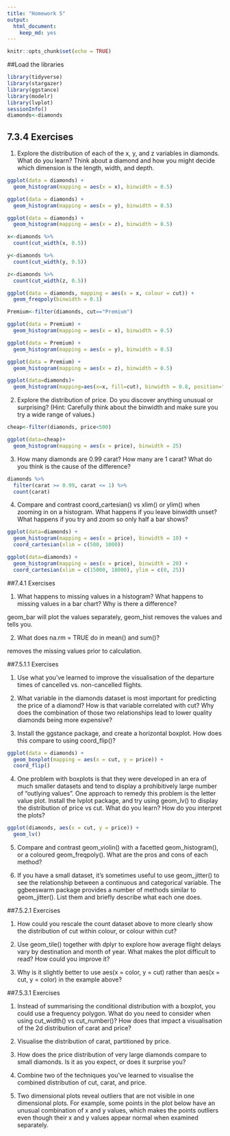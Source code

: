 ```yaml
---
title: "Homework 5"
output: 
  html_document: 
    keep_md: yes
---
```


```r
knitr::opts_chunk$set(echo = TRUE)
```

##Load the libraries
```r
library(tidyverse)
library(stargazer)
library(ggstance)
library(modelr)
library(lvplot)
sessionInfo()
diamonds<-diamonds
```

## 7.3.4 Exercises

1. Explore the distribution of each of the x, y, and z variables in diamonds. What do you learn? Think about a diamond and how you might decide which dimension is the length, width, and depth.

```r
ggplot(data = diamonds) +
  geom_histogram(mapping = aes(x = x), binwidth = 0.5)

ggplot(data = diamonds) +
  geom_histogram(mapping = aes(x = y), binwidth = 0.5)

ggplot(data = diamonds) +
  geom_histogram(mapping = aes(x = z), binwidth = 0.5)
```


```r

x<-diamonds %>%
  count(cut_width(x, 0.5))

y<-diamonds %>% 
  count(cut_width(y, 0.5))

z<-diamonds %>% 
  count(cut_width(z, 0.5))
```

```r
ggplot(data = diamonds, mapping = aes(x = x, colour = cut)) +
  geom_freqpoly(binwidth = 0.1)

Premium<-filter(diamonds, cut=="Premium")

ggplot(data = Premium) +
  geom_histogram(mapping = aes(x = x), binwidth = 0.5)

ggplot(data = Premium) +
  geom_histogram(mapping = aes(x = y), binwidth = 0.5)

ggplot(data = Premium) +
  geom_histogram(mapping = aes(x = z), binwidth = 0.5)

ggplot(data=diamonds)+
  geom_histogram(mapping=aes(x=x, fill=cut), binwidth = 0.8, position="dodge")
```

2. Explore the distribution of price. Do you discover anything unusual or surprising? (Hint: Carefully think about the binwidth and make sure you try a wide range of values.)

```r
cheap<-filter(diamonds, price<500)

ggplot(data=cheap)+
  geom_histogram(mapping = aes(x = price), binwidth = 25)
```

3. How many diamonds are 0.99 carat? How many are 1 carat? What do you think is the cause of the difference?

```r
diamonds %>%
  filter(carat >= 0.99, carat <= 1) %>%
  count(carat)
```

4. Compare and contrast coord_cartesian() vs xlim() or ylim() when zooming in on a histogram. What happens if you leave binwidth unset? What happens if you try and zoom so only half a bar shows?

```r
ggplot(data=diamonds) + 
  geom_histogram(mapping = aes(x = price), binwidth = 10) +
  coord_cartesian(xlim = c(500, 1000))

ggplot(data=diamonds) + 
  geom_histogram(mapping = aes(x = price), binwidth = 20) +
  coord_cartesian(xlim = c(15000, 18000), ylim = c(0, 25))
```

##7.4.1 Exercises

1. What happens to missing values in a histogram? What happens to missing values in a bar chart? Why is there a difference?

geom_bar will plot the values separately, geom_hist removes the values and tells you.

2. What does na.rm = TRUE do in mean() and sum()?

removes the missing values prior to calculation.

##7.5.1.1 Exercises

1. Use what you’ve learned to improve the visualisation of the departure times of cancelled vs. non-cancelled flights.

2. What variable in the diamonds dataset is most important for predicting the price of a diamond? How is that variable correlated with cut? Why does the combination of those two relationships lead to lower quality diamonds being more expensive?

3. Install the ggstance package, and create a horizontal boxplot. How does this compare to using coord_flip()?

```r
ggplot(data = diamonds) +
  geom_boxplot(mapping = aes(x = cut, y = price)) +
  coord_flip()
```

  
4. One problem with boxplots is that they were developed in an era of much smaller datasets and tend to display a prohibitively large number of “outlying values”. One approach to remedy this problem is the letter value plot. Install the lvplot package, and try using geom_lv() to display the distribution of price vs cut. What do you learn? How do you interpret the plots?

```r
ggplot(diamonds, aes(x = cut, y = price)) +
  geom_lv()
```

5. Compare and contrast geom_violin() with a facetted geom_histogram(), or a coloured geom_freqpoly(). What are the pros and cons of each method?

6. If you have a small dataset, it’s sometimes useful to use geom_jitter() to see the relationship between a continuous and categorical variable. The ggbeeswarm package provides a number of methods similar to geom_jitter(). List them and briefly describe what each one does.

##7.5.2.1 Exercises

1. How could you rescale the count dataset above to more clearly show the distribution of cut within colour, or colour within cut?

2. Use geom_tile() together with dplyr to explore how average flight delays vary by destination and month of year. What makes the plot difficult to read? How could you improve it?

3. Why is it slightly better to use aes(x = color, y = cut) rather than aes(x = cut, y = color) in the example above?

##7.5.3.1 Exercises

1. Instead of summarising the conditional distribution with a boxplot, you could use a frequency polygon. What do you need to consider when using cut_width() vs cut_number()? How does that impact a visualisation of the 2d distribution of carat and price?

2. Visualise the distribution of carat, partitioned by price.

3. How does the price distribution of very large diamonds compare to small diamonds. Is it as you expect, or does it surprise you?

4. Combine two of the techniques you’ve learned to visualise the combined distribution of cut, carat, and price.

5. Two dimensional plots reveal outliers that are not visible in one dimensional plots. For example, some points in the plot below have an unusual combination of x and y values, which makes the points outliers even though their x and y values appear normal when examined separately.